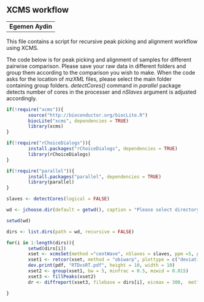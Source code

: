 XCMS workflow
---------------------------------------
---------------------------------------
**Egemen Aydin**
--------------------------------------

This file contains a script for recursive peak picking and alignment workflow using XCMS. 


The code below is for peak picking and alignment of samples for different pairwise comparison. Please save your raw data in different folders and group them according to the comparison you wish to make. When the code asks for the location of *mzXML* files, please select the main folder containing group folders. *detectCores()* command in *parallel* package detects number of cores in the processer and *nSlaves* argument is adjusted accordingly.

```r
if(!require("xcms")){
        source("http://bioconductor.org/biocLite.R")
        biocLite("xcms", dependencies = TRUE)
        library(xcms)
}

if(!require("rChoiceDialogs")){
        install.packages("rChoiceDialogs", dependencies = TRUE)
        library(rChoiceDialogs)
}

if(!require("parallel")){
        install.packages("parallel", dependencies = TRUE)
        library(parallel)
}

slaves <- detectCores(logical = FALSE)

wd <- jchoose.dir(default = getwd(), caption = "Please select directory containing mzXML files")

setwd(wd)

dirs <- list.dirs(path = wd, recursive = FALSE)

for(i in 1:length(dirs)){
        setwd(dirs[i])
        xset <- xcmsSet(method ="centWave", nSlaves = slaves, ppm =5, peakwidth = c(10 , 120))
        xset1 <- retcor(xset, method = "obiwarp", plottype = c("deviation"))
        dev.print(pdf, "RTDvsRT.pdf", height = 10, width = 10)
        xset2 <- group(xset1, bw = 5, minfrac = 0.5, mzwid = 0.015)
        xset3 <- fillPeaks(xset2)
        dr <- diffreport(xset3, filebase = dirs[i], eicmax = 300,  metlin = 0.01)

}
```
